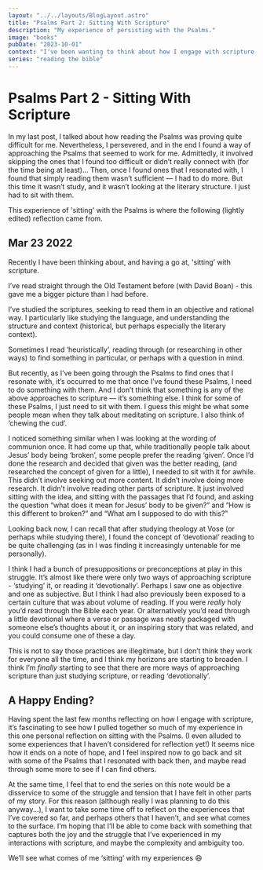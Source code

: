 ```yaml
---
layout: "../../layouts/BlogLayout.astro"
title: "Psalms Part 2: Sitting With Scripture"
description: "My experience of persisting with the Psalms."
image: "books"
pubDate: "2023-10-01"
context: "I've been wanting to think about how I engage with scripture. As part of the process I'm looking back at how I've engaged with it in the past. This post includes a reflection that I wrote back in 2022."
series: "reading the bible"
---
```


# Psalms Part 2 - Sitting With Scripture

In my last post, I talked about how reading the Psalms was proving quite difficult for me. Nevertheless, I persevered, and in the end I found a way of approaching the Psalms that seemed to work for me. Admittedly, it involved skipping the ones that I found too difficult or didn’t really connect with (for the time being at least)… Then, once I found ones that I resonated with, I found that simply reading them wasn’t sufficient — I had to do more. But this time it wasn’t study, and it wasn’t looking at the literary structure. I just had to sit with them.

This experience of 'sitting' with the Psalms is where the following (lightly edited) reflection came from.

## Mar 23 2022

Recently I have been thinking about, and having a go at, 'sitting’ with scripture.

I’ve read straight through the Old Testament before (with David Boan) - this gave me a bigger picture than I had before.

I’ve studied the scriptures, seeking to read them in an objective and rational way. I particularly like studying the language, and understanding the structure and context (historical, but perhaps especially the literary context).

Sometimes I read ‘heuristically’, reading through (or researching in other ways) to find something in particular, or perhaps with a question in mind.

But recently, as I’ve been going through the Psalms to find ones that I resonate with, it’s occurred to me that once I’ve found these Psalms, I need to do something with them. And I don’t think that something is any of the above approaches to scripture — it’s something else. I think for some of these Psalms, I just need to sit with them. I guess this might be what some people mean when they talk about meditating on scripture. I also think of ‘chewing the cud’.

I noticed something similar when I was looking at the wording of communion once. It had come up that, while traditionally people talk about Jesus’ body being ‘broken’, some people prefer the reading ‘given’. Once I’d done the research and decided that given was the better reading, (and researched the concept of given for a little), I needed to sit with it for awhile. This didn’t involve seeking out more content. It didn’t involve doing more research. It didn’t involve reading other parts of scripture. It just involved sitting with the idea, and sitting with the passages that I’d found, and asking the question “what does it mean for Jesus’ body to be given?” and “How is this different to broken?” and “What am I supposed to do with this?”

Looking back now, I can recall that after studying theology at Vose (or perhaps while studying there), I found the concept of ‘devotional’ reading to be quite challenging (as in I was finding it increasingly untenable for me personally).

I think I had a bunch of presuppositions or preconceptions at play in this struggle. It’s almost like there were only two ways of approaching scripture - ‘studying’ it, or reading it ‘devotionally’. Perhaps I saw one as objective and one as subjective. But I think I had also previously been exposed to a certain culture that was about volume of reading. If you were _really_ holy you’d read through the Bible each year. Or alternatively you’d read through a little devotional where a verse or passage was neatly packaged with someone else’s thoughts about it, or an inspiring story that was related, and you could consume one of these a day.

This is not to say those practices are illegitimate, but I don’t think they work for everyone all the time, and I think my horizons are starting to broaden. I think I’m _finally_ starting to see that there are more ways of approaching scripture than just studying scripture, or reading ‘devotionally’.

## A Happy Ending?

Having spent the last few months reflecting on how I engage with scripture, it’s fascinating to see how I pulled together so much of my experience in this one personal reflection on sitting with the Psalms. (I even alluded to some experiences that I haven’t considered for reflection yet!) It seems nice how it ends on a note of hope, and I feel inspired now to go back and sit with some of the Psalms that I resonated with back then, and maybe read through some more to see if I can find others.

At the same time, I feel that to end the series on this note would be a disservice to some of the struggle and tension that I have felt in other parts of my story. For this reason (although really I was planning to do this anyway...), I want to take some time off to reflect on the experiences that I’ve covered so far, and perhaps others that I haven’t, and see what comes to the surface. I’m hoping that I’ll be able to come back with something that captures both the joy and the struggle that I’ve experienced in my interactions with scripture, and maybe the complexity and ambiguity too.

We’ll see what comes of me ‘sitting’ with my experiences 😄
